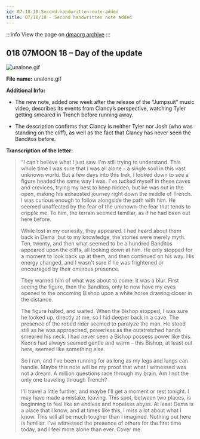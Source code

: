 ```yaml
---
id: 07-18-18-Second-handwritten-note-added
title: 07/18/18 - Second handwritten note added
---
```


:::info
View the page on [dmaorg archive](https://www.dmaorg.site/071818/found/15398642_14/clancy.html)
:::

## 018 07MOON 18  – Day of the update

![unalone.gif](./assets/unalone.gif)

**File name:** unalone.gif

**Additional Info:**

- The new note, added one week after the release of the “Jumpsuit” music video, describes its events from Clancy’s perspective, watching Tyler getting smeared in Trench before running away.

- The description confirms that Clancy is neither Tyler nor Josh (who was standing on the cliff), as well as the fact that Clancy has never seen the Banditos before.

**Transcription of the letter:**
> “I can't believe what I just saw. I'm still trying to understand. This whole time I was sure that I was all alone - a single soul in this vast unknown world. But a few days into this trek, I looked down to see a figure headed the same way I was. I've tucked myself in these caves and crevices, trying my best to keep hidden, but he was out in the open, making his exhausted journey right down the middle of Trench. I was curious enough to follow alongside the path with him. He seemed unaffected by the fear of the unknown-the fear that tends to cripple me. To him, the terrain seemed familiar, as if he had been out here before.
>
> While lost in my curiosity, they appeared. I had heard about them back in Dema ,but to my knowledge, the stories were merely myth. Ten, twenty, and then what seemed to be a hundred Banditos appeared upon the cliffs, all looking down at him. He only stopped for a moment to look back up at them, and then continued on his way. His energy changed, and I wasn't sure if he was frightened or encouraged by their ominous presence.
>
> They warned him of what was about to come. It was a blur. First seeing the figure, then the Banditos, only to now have my eyes opened to the oncoming Bishop upon a white horse drawing closer in the distance.
>
> The figure halted, and waited. When the Bishop stopped, I was sure he looked up, directly at me, so I hid deeper back in a cave. The presence of the robed rider seemed to paralyze the man. He stood still as he was approached, powerless as the outstretched hands smeared his neck. I had never seen a Bishop possess power like this. Keons had always seemed gentle and warm – this Bishop, at least out here, seemed like something else.
>
> So I ran, and I've been running for as long as my legs and lungs can handle. Maybe this note will be my proof that what I witnessed was not a dream. A million questions race through my brain. Am I not the only one traveling through Trench?
>
> I'll travel a little further, and maybe I'll get a moment or rest tonight. I may have made a mistake, leaving. This spot, between two places, is beginning to feel like an endless and hopeless abyss. At least Dema is a place that I know, and at times like this, I miss a lot about what I know. This will all be much tougher than I imagined. Nothing out here is familiar. I've witnessed the presence of others for the first time today, and I feel more alone than ever. Cover me.